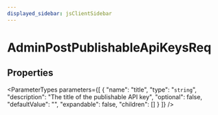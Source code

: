 ```yaml
---
displayed_sidebar: jsClientSidebar
---
```



# AdminPostPublishableApiKeysReq

## Properties

<ParameterTypes parameters={[
  {
    "name": "title",
    "type": "`string`",
    "description": "The title of the publishable API key",
    "optional": false,
    "defaultValue": "",
    "expandable": false,
    "children": []
  }
]} />
